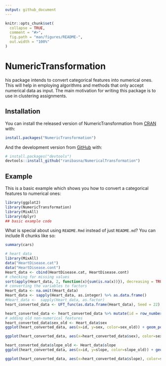 ```yaml
---
output: github_document
---
```


<!-- README.md is generated from README.Rmd. Please edit that file -->

```r
knitr::opts_chunk$set(
  collapse = TRUE,
  comment = "#>",
  fig.path = "man/figures/README-",
  out.width = "100%"
)
```

# NumericTransformation

his package intends to convert categorical features into numerical ones. This will help in employing algorithms and methods that only accept numerical data as input. The main motivation for writing this package is to use in clustering assignments.

<!-- badges: start -->
<!-- badges: end -->

## Installation

You can install the released version of NumericTransformation from [CRAN](https://CRAN.R-project.org) with:

``` r
install.packages("NumericTransformation")
```

And the development version from [GitHub](https://github.com/) with:

``` r
# install.packages("devtools")
devtools::install_github("ranibasna/NumericalTransformation")
```
## Example

This is a basic example which shows you how to convert a categorical features to numerical ones:

```r
library(ggplot2)
library(NumericTransformation)
library(MixAll)
library(dplyr)
## basic example code
```

What is special about using `README.Rmd` instead of just `README.md`? You can include R chunks like so:

```r
summary(cars)
```


```r
# heart data
library(MixAll)
data("HeartDisease.cat")
data("HeartDisease.cont")
Heart_data <- cbind(HeartDisease.cat, HeartDisease.cont)
# checking for missing values
sort(apply(Heart_data, 2, function(x){sum(is.na(x))}), decreasing = TRUE)
# converting the variables to factors
Heart_data <- na.omit(Heart_data)
Heart_data <- sapply(Heart_data, as.integer) %>% as.data.frame()
#Heart_data <-  sapply(Heart_data, as.factor)
heart_converted_data <- UFT_func(as.data.frame(Heart_data), Seed = 22)

```


```r

heart_converted_data <- heart_converted_data %>% mutate(id = row_number())
# adding old non-numerical features
heart_converted_data$sex_old <- Heart_data$sex 
ggplot(heart_converted_data, aes(x=id, y=sex, color=sex_old)) + geom_point()
```
```r
ggplot(heart_converted_data, aes(x=heart_converted_data$sex), color=sex_old) + geom_histogram(bins = 30, color = "black", fill = "gray") 
```


```r
heart_converted_data$slope_old <- Heart_data$slope
ggplot(heart_converted_data, aes(x=id, y=slope, color=slope_old)) + geom_point()
```

```r
ggplot(heart_converted_data, aes(x=heart_converted_data$slope), color=slope_old) + geom_histogram(bins = 30, color = "black", fill = "gray") 
```

